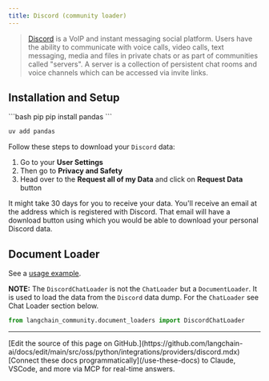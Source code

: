 ```yaml
---
title: Discord (community loader)
---
```


>[Discord](https://discord.com/) is a VoIP and instant messaging social platform. Users have the ability to communicate
> with voice calls, video calls, text messaging, media and files in private chats or as part of communities called
> "servers". A server is a collection of persistent chat rooms and voice channels which can be accessed via invite links.

## Installation and Setup

<CodeGroup>
```bash pip
pip install pandas
```

```bash uv
uv add pandas
```
</CodeGroup>

Follow these steps to download your `Discord` data:

1. Go to your **User Settings**
2. Then go to **Privacy and Safety**
3. Head over to the **Request all of my Data** and click on **Request Data** button

It might take 30 days for you to receive your data. You'll receive an email at the address which is registered
with Discord. That email will have a download button using which you would be able to download your personal Discord data.


## Document Loader

See a [usage example](/oss/python/integrations/document_loaders/discord).

**NOTE:** The  `DiscordChatLoader` is not the `ChatLoader` but a `DocumentLoader`.
It is used to load the data from the `Discord` data dump.
For the `ChatLoader` see Chat Loader section below.

```python
from langchain_community.document_loaders import DiscordChatLoader
```

---

<Callout icon="pen-to-square" iconType="regular">
    [Edit the source of this page on GitHub.](https://github.com/langchain-ai/docs/edit/main/src/oss/python/integrations/providers/discord.mdx)
</Callout>
<Tip icon="terminal" iconType="regular">
    [Connect these docs programmatically](/use-these-docs) to Claude, VSCode, and more via MCP for    real-time answers.
</Tip>
